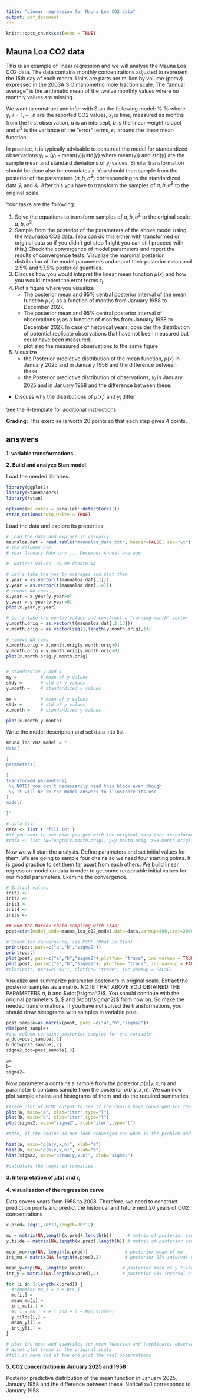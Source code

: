 ```yaml
---
title: "Linear regression for Mauna Loa CO2 data"
output: pdf_document
---
```


```r
knitr::opts_chunk$set(echo = TRUE)
```

## Mauna Loa CO2 data 


This is an example of linear regression and we will analyse the Mauna Loa CO2 data\footnote{\url{http://cdiac.esd.ornl.gov/ftp/trends/co2/maunaloa.co2}}. 
The data contains monthly concentrations adjusted to represent the 15th day of each month. 
Units are parts per million by volume (ppmv) expressed in the 2003A SIO manometric mole fraction scale. 
The "annual average" is the arithmetic mean of the twelve monthly values where no monthly values are missing.

We want to construct and infer with Stan the following model:
%
\begin{align*}
  y_i &= \mu(x_i) + \epsilon_i \\
  \epsilon_i &\sim N(0, \sigma^2) \\
   \mu(x_i) &= a + bx_i \\
   p(a)&=p(b) \propto 1 \\
   \sigma^2 & \sim \text{Inv-Gamma}(0.001, 0.001)      
\end{align*}
%
where $y_i, i=1,\cdots,n$ are the reported CO2 values, $x_i$ is time, measured as months from the first observation, $a$ is an intercept, $b$ is the linear weight (slope) and $\sigma^2$ is the variance of the "error" terms, $\epsilon_i$, around the linear mean function.

In practice, it is typically advisable to construct the model for standardized observations $\dot{y}_i = (y_i-\text{mean}(y))/\text{std}(y)$ where $\text{mean}(y))$ and $\text{std}(y)$ are the sample mean and standard deviations of $y_i$ values. 
Similar transformation should be done also for covariates $x$.
You should then sample from the posterior of the parameters ($\dot{a},\dot{b},\dot{\sigma}^2$) corresponding to the standardized data $\dot{y}_i$ and $\dot{x}_i$.
After this you have to transform the samples of $\dot{a},\dot{b},\dot{\sigma}^2$ to the original scale.

Your tasks are the following:

 1. Solve the equations to transform samples of $\dot{a},\dot{b},\dot{\sigma}^2$ to the original scale $a,b,\sigma^2$.
 2. Sample from the posterior of the parameters of the above model using the Maunaloa CO2 data. (You can do this either with transformed or original data so if you didn't get step  1 right you can still proceed with this.) Check the convergence of model parameters and report the results of convergence tests.
 Visualize the marginal posterior distribution of the model parameters and report their posterior mean and 2.5% and 97.5% posterior quantiles.
 3. Discuss how you would intepret the linear mean function $\mu(x)$ and how you would intepret the error terms $\epsilon_i$.
 4. Plot a figure where you visualize 
	* The posterior mean and 95\% central posterior interval of the mean function $\mu(x)$ as a function of months from January 1958 to December 2027.
	* The posterior mean and 95\% central posterior interval of observations $y_i$ as a function of months from January 1958 to December 2027. In case of historical years, consider the distribution of potential replicate observations that have not been measured but could have been measured.
	* plot also the measured observations to the same figure
 5. Visualize 
	* the Posterior predictive distribution of the mean function, $\mu(x)$ in January 2025 and in January 1958 and the difference between these. 
	* the Posterior predictive distribution of observations, $y_i$ in January 2025 and in January 1958 and the difference between these. 
  * Discuss why the distributions of $\mu(x_i)$ and $y_i$ differ

See the R-template for additional instructions.

**Grading:** This exercise is worth 20 points so that each step gives 4 points.

## answers

**1. variable transformations**

**2. Build and analyze Stan model**

Load the needed libraries.
```r
library(ggplot2)
library(StanHeaders)
library(rstan)

options(mc.cores = parallel::detectCores())
rstan_options(auto_write = TRUE)
```

Load the data and explore its properties
```r
# Load the data and explore it visually
maunaloa.dat = read.table("maunaloa_data.txt", header=FALSE, sep="\t")
# The columns are 
# Year January February ... December Annual average

#  Notice! values -99.99 denote NA

# Let's take the yearly averages and plot them
x.year = as.vector(t(maunaloa.dat[,1]))
y.year = as.vector(t(maunaloa.dat[,14]))
# remove NA rows
x.year = x.year[y.year>0]
y.year = y.year[y.year>0]
plot(x.year,y.year)

# Let's take the monthy values and construct a "running month" vector
y.month.orig = as.vector(t(maunaloa.dat[,2:13]))
x.month.orig = as.vector(seq(1,length(y.month.orig),1))

# remove NA rows
x.month.orig = x.month.orig[y.month.orig>0]
y.month.orig = y.month.orig[y.month.orig>0]
plot(x.month.orig,y.month.orig)


# standardize y and x
my =         # mean of y values
stdy =       # std of y values
y.month =    # standardized y values

mx =         # mean of y values
stdx =       # std of y values
x.month =    # standardized y values

plot(x.month,y.month)

```

Write the model description and set data into list
```r
mauna_loa_c02_model = "
data{

}
parameters{

}
transformed parameters{
 \\ NOTE! you don't necessarily need this block even though 
 \\ it will be in the model answers to illustrate its use
}
model{

}"

# data list
data <- list ( "fill in" )
#if you want to see what you get with the original data (not transformed)
#data <- list (N=length(x.month.orig), y=y.month.orig, x=x.month.orig)
```

Now we will start the analysis. Define parameters and set initial values for them. We are going to sample four chains so we need four starting points. It is good practice to set them far apart from each others. We build linear regression model on data in order to get some reasonable initial values for our model parameters. Examine the convergence.

```r
# Initial values
init1 <- 
init2 <- 
init3 <- 
init4 <- 
inits <- 

## Run the Markov chain sampling with Stan:
post=stan(model_code=mauna_loa_c02_model,data=data,warmup=500,iter=2000,chains=4,thin=1,init=inits,control = list(adapt_delta = 0.8,max_treedepth = 10))

# Check for convergence, see PSRF (Rhat in Stan)
print(post,pars=c("a","b","sigma2"))
print(post)
plot(post, pars=c("a","b","sigma2"),plotfun= "trace", inc_warmup = TRUE)
plot(post, pars=c("a","b","sigma2"), plotfun= "trace", inc_warmup = FALSE)
#plot(post, pars=c("mu"), plotfun= "trace", inc_warmup = FALSE)
```


Visualize and summarize parameter posteriors in original scale.
Extract the posterior samples as a matrix. NOTE THAT ABOVE YOU OBTAINED THE PARAMETERS $\dot{a}$, 
$\dot{b}$ and $\dot{\sigma^2}$. You should continue with the original parameters $\dot{a}, $\dot{b} and $\dot{\sigma^2}$ 
from now on. So make the needed transformations. If you have not solved the transformations, you should draw histograms with samples in variable post.

```r
post_sample=as.matrix(post, pars =c("a","b","sigma2"))
dim(post_sample) 
#one column contains posterior samples for one variable
a_dot=post_sample[,1]
b_dot=post_sample[,2]
sigma2_dot=post_sample[,3]

a=
b=
sigma2=
```

Now parameter a contains a sample from the posterior $p(a|y,x,n)$
and parameter b contains sample from the posterior $p(b|y,x,n)$.
We can now plot sample chains and histograms of them and do the required summaries.

```r
#Trace plot of MCMC output to see if the chains have converged for the original parameters
plot(a, main="a", xlab="iter",type="l")
plot(b, main="b", xlab="iter",type="l")
plot(sigma2, main="sigma2", xlab="iter",type="l")

#Note, if the chains do not look converged see what is the problem and rerun the model

hist(a, main="p(a|y,x,n)", xlab="a")
hist(b, main="p(b|y,x,n)", xlab="b")
hist(sigma2, main="p(tau|y,x,n)", xlab="sigma2")

#calculate the required summaries


```

**3. Interpretation of $\mu(x)$ and $\epsilon_i$**



**4. visualization of the regression curve**

Data covers years from 1958 to 2008. Therefore, we need to construct prediction points 
and predict the historical and future next 20 years of CO2 concentrations
```r
x.pred= seq(1,70*12,length=70*12)

mu = matrix(NA,length(x.pred),length(b))      # matrix of posterior samples of mu
y.tilde = matrix(NA,length(x.pred),length(b)) # matrix of posterior samples of y.tilde

mean_mu=rep(NA, length(x.pred))              # posterior mean of mu
int_mu = matrix(NA,length(x.pred),2)         # posterior 95% interval of mu

mean_y=rep(NA, length(x.pred))              # posterior mean of y.tilde
int_y = matrix(NA,length(x.pred),2)         # posterior 95% interval of y.tilde

for (i in 1:length(x.pred)) {
  #remember mu_i = a + b*x_i
  mu[i,] = 
  mean_mu[i] = 
  int_mu[i,] = 
  #y_i = mu_i + e_i and e_i ~ N(0,sigma2)
  y.tilde[i,] = 
  mean_y[i] = 
  int_y[i,] = 
}

# plot the mean and quantiles for mean function and (replicate) observations and the real observations
# Note! plot these in the original scale
#fill in here and at the end plot the real observations

```

**5. CO2 concentration in January 2025 and 1958**

 Posterior predictive distribution of the mean function in January 2025, January 1958 
 and the difference between these. Notice! x=1 corresponds to January 1958

```r

```

